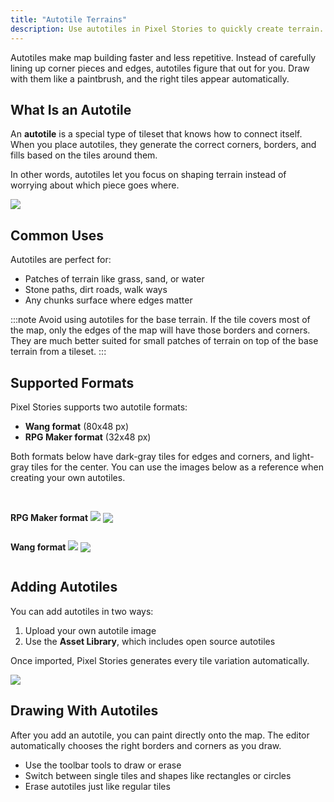 ```yaml
---
title: "Autotile Terrains"
description: Use autotiles in Pixel Stories to quickly create terrain. Borders and corners generate automatically so your maps look seamless and natural.
---
```


Autotiles make map building faster and less repetitive. Instead of carefully lining up corner pieces and edges, autotiles figure that out for you. Draw with them like a paintbrush, and the right tiles appear automatically.

## What Is an Autotile

An **autotile** is a special type of tileset that knows how to connect itself. When you place autotiles, they generate the correct corners, borders, and fills based on the tiles around them.

In other words, autotiles let you focus on shaping terrain instead of worrying about which piece goes where.

![](../../../assets/docs-images/map-editor/gif-2.gif)

## Common Uses

Autotiles are perfect for:

- Patches of terrain like grass, sand, or water
- Stone paths, dirt roads, walk ways
- Any chunks surface where edges matter

:::note
Avoid using autotiles for the base terrain. If the tile covers most of the map, only the edges of the map will have those borders and corners. They are much better suited for small patches of terrain on top of the base terrain from a tileset.
:::

## Supported Formats

Pixel Stories supports two autotile formats:

- **Wang format** (80x48 px)
- **RPG Maker format** (32x48 px)

Both formats below have dark-gray tiles for edges and corners, and light-gray tiles for the center. You can use the images below as a reference when creating your own autotiles.

<br />

<pixel-art>

<div style="max-width:300px; display:flex; align-items:end; gap:4px;">

**RPG Maker format**
![](../../../assets/images/rpgmaker-preview.png)

![](../../../assets/images/rpgmaker-example.png)

</div>

<div style="max-width:300px; display:flex; align-items:end; gap:4px;">

**Wang format**
![](../../../assets/images/wang.png)

![](../../../assets/images/wang-example.png)

</div>

</pixel-art>

## Adding Autotiles

You can add autotiles in two ways:

1. Upload your own autotile image
2. Use the **Asset Library**, which includes open source autotiles

Once imported, Pixel Stories generates every tile variation automatically.

![](../../../assets/docs-images/map-editor/image-3.png)

## Drawing With Autotiles

After you add an autotile, you can paint directly onto the map. The editor automatically chooses the right borders and corners as you draw.

- Use the toolbar tools to draw or erase
- Switch between single tiles and shapes like rectangles or circles
- Erase autotiles just like regular tiles
